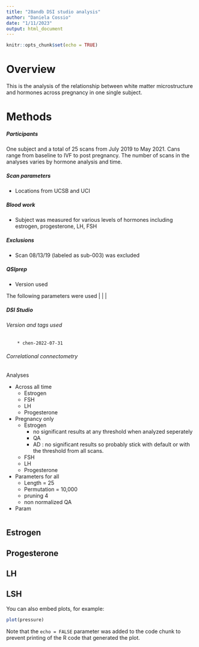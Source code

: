 ```yaml
---
title: "28andb DSI studio analysis"
author: "Daniela Cossio"
date: "1/11/2023"
output: html_document
---
```


```r
knitr::opts_chunk$set(echo = TRUE)
```

# Overview 
This is the analysis of the relationship between white matter microstructure and hormones across pregnancy in one single subject.

# Methods 
##### **Participants** 
  One subject and a total of 25 scans from July 2019 to May 2021. Cans range from baseline to IVF to post pregnancy. The number of scans in the analyses varies by hormone analysis and time. 

##### **Scan parameters** 
  * Locations from UCSB and UCI

##### **Blood work**
  * Subject was measured for various levels of hormones including estrogen, progesterone, LH, FSH

##### **Exclusions** 
  * Scan 08/13/19 (labeled as sub-003) was excluded 


##### **QSIprep** 
  * Version used

The following parameters were used
|
|
|

##### **DSI Studio**
###### Version and tags used 
        * chen-2022-07-31

###### Correlational connectometry 
####### Analyses
  * Across all time 
    * Estrogen 
    * FSH
    * LH
    * Progesterone
    
  * Pregnancy only
    * Estrogen
      * no significant results at any threshold when analyzed seperately 
      - QA
      - AD : no significant results so probably stick with default or with the threshold from all scans.
    * FSH
    * LH
    * Progesterone
    
  * Parameters for all 
    * Length = 25
    * Permutation = 10,000
    * pruning 4
    * non normalized QA
  * Param
    



```r

```
## Estrogen
## Progesterone
## LH
## LSH

You can also embed plots, for example:

```r
plot(pressure)
```

Note that the `echo = FALSE` parameter was added to the code chunk to prevent printing of the R code that generated the plot.
